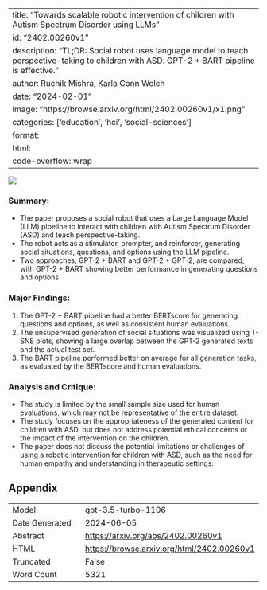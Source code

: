 
---
title: "Towards scalable robotic intervention of children with Autism Spectrum Disorder using LLMs"
id: "2402.00260v1"
description: "TL;DR: Social robot uses language model to teach perspective-taking to children with ASD. GPT-2 + BART pipeline is effective."
author: Ruchik Mishra, Karla Conn Welch
date: "2024-02-01"
image: "https://browse.arxiv.org/html/2402.00260v1/x1.png"
categories: ['education', 'hci', 'social-sciences']
format:
  html:
    code-overflow: wrap
---

![](https://browse.arxiv.org/html/2402.00260v1/x1.png)

### **Summary:**
- The paper proposes a social robot that uses a Large Language Model (LLM) pipeline to interact with children with Autism Spectrum Disorder (ASD) and teach perspective-taking.
- The robot acts as a stimulator, prompter, and reinforcer, generating social situations, questions, and options using the LLM pipeline.
- Two approaches, GPT-2 + BART and GPT-2 + GPT-2, are compared, with GPT-2 + BART showing better performance in generating questions and options.

### **Major Findings:**
1. The GPT-2 + BART pipeline had a better BERTscore for generating questions and options, as well as consistent human evaluations.
2. The unsupervised generation of social situations was visualized using T-SNE plots, showing a large overlap between the GPT-2 generated texts and the actual test set.
3. The BART pipeline performed better on average for all generation tasks, as evaluated by the BERTscore and human evaluations.

### **Analysis and Critique:**
- The study is limited by the small sample size used for human evaluations, which may not be representative of the entire dataset.
- The study focuses on the appropriateness of the generated content for children with ASD, but does not address potential ethical concerns or the impact of the intervention on the children.
- The paper does not discuss the potential limitations or challenges of using a robotic intervention for children with ASD, such as the need for human empathy and understanding in therapeutic settings.

## Appendix

|          |          |
|----------|----------|
| Model     | gpt-3.5-turbo-1106       |
| Date Generated     | 2024-06-05       |
| Abstract | [https://arxiv.org/abs/2402.00260v1](https://arxiv.org/abs/2402.00260v1)        |
| HTML     | [https://browse.arxiv.org/html/2402.00260v1](https://browse.arxiv.org/html/2402.00260v1)       |
| Truncated       | False       |
| Word Count       | 5321       |